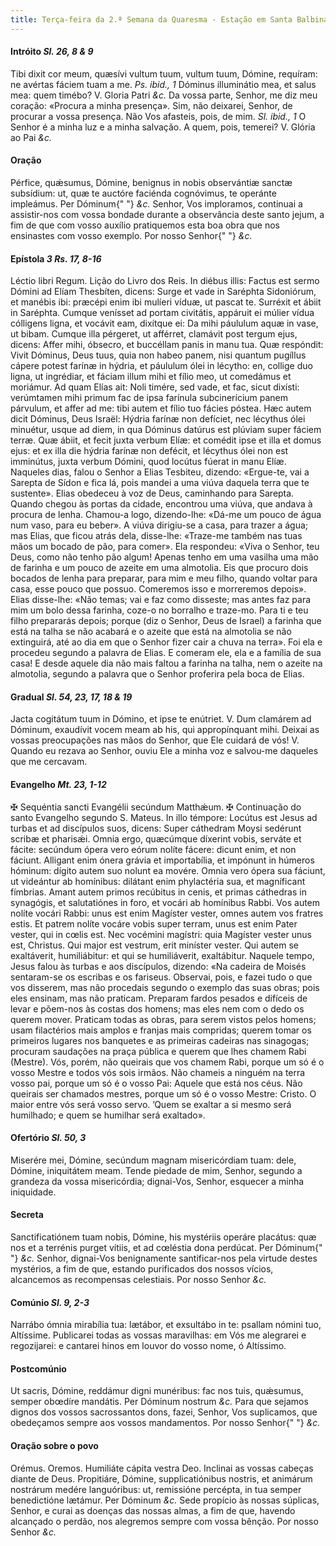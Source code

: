 ```yaml
---
title: Terça-feira da 2.ª Semana da Quaresma - Estação em Santa Balbina
---
```


<h4 class="text-center">
  Intróito <em>Sl. 26, 8 & 9</em>
</h4>
<div class="grid grid-cols-2 gap-5">
  <span class="text-justify">
    Tibi dixit cor meum, quæsívi vultum tuum, vultum tuum, Dómine, requíram: ne
    avértas fáciem tuam a me. <em>Ps. ibid., 1</em> Dóminus illuminátio mea, et
    salus mea: quem timébo? V. Gloria Patri <em>&c.</em>
  </span>
  <span class="text-justify">
    Da vossa parte, Senhor, me diz meu coração: «Procura a minha presença». Sim,
    não deixarei, Senhor, de procurar a vossa presença. Não Vos afasteis, pois,
    de mim. <em>Sl. ibid., 1</em> O Senhor é a minha luz e a minha salvação. A
    quem, pois, temerei? V. Glória ao Pai <em>&c.</em>
  </span>
</div>


#### Oração
<div class="grid grid-cols-2 gap-5">
  <span class="text-justify">
    Pérfice, quǽsumus, Dómine, benignus in nobis observántiæ sanctæ subsídium:
    ut, quæ te auctóre faciénda cognóvimus, te operánte impleámus. Per Dóminum{" "}
    <em>&c.</em>
  </span>
  <span class="text-justify">
    Senhor, Vos imploramos, continuai a assistir-nos com vossa bondade durante a
    observância deste santo jejum, a fim de que com vosso auxílio pratiquemos
    esta boa obra que nos ensinastes com vosso exemplo. Por nosso Senhor{" "}
    <em>&c.</em>
  </span>
</div>

<h4 class="text-center">
  Epístola <em>3 Rs. 17, 8-16</em>
</h4>
<div class="grid grid-cols-2 gap-5">
  <span class="text-justify">Léctio libri Regum.</span>
  <span class="text-justify">Lição do Livro dos Reis.</span>
  <span class="text-justify">
    In diébus illis: Factus est sermo Dómini ad Elíam Thesbíten, dicens: Surge
    et vade in Saréphta Sidoniórum, et manébis ibi: præcépi enim ibi mulíeri
    víduæ, ut pascat te. Surréxit et ábiit in Saréphta. Cumque venísset ad
    portam civitátis, appáruit ei múlier vídua cólligens ligna, et vocávit eam,
    dixítque ei: Da mihi páululum aquæ in vase, ut bibam. Cumque illa pérgeret,
    ut afférret, clamávit post tergum ejus, dicens: Affer mihi, óbsecro, et
    buccéllam panis in manu tua. Quæ respóndit: Vivit Dóminus, Deus tuus, quia
    non habeo panem, nisi quantum pugíllus cápere potest farínæ in hýdria, et
    páululum ólei in lécytho: en, collige duo ligna, ut ingrédiar, et fáciam
    illum mihi et fílio meo, ut comedámus et moriámur. Ad quam Elías ait: Noli
    timére, sed vade, et fac, sicut dixísti: verúmtamen mihi primum fac de ipsa
    farínula subcinerícium panem párvulum, et affer ad me: tibi autem et fílio
    tuo fácies póstea. Hæc autem dicit Dóminus, Deus Israël: Hýdria farínæ non
    defíciet, nec lécythus ólei minuétur, usque ad diem, in qua Dóminus datúrus
    est plúviam super fáciem terræ. Quæ ábiit, et fecit juxta verbum Elíæ: et
    comédit ipse et illa et domus ejus: et ex illa die hýdria farínæ non
    defécit, et lécythus ólei non est imminútus, juxta verbum Dómini, quod
    locútus fúerat in manu Elíæ.
  </span>
  <span class="text-justify">
    Naqueles dias, falou o Senhor a Elias Tesbiteu, dizendo: «Ergue-te, vai a
    Sarepta de Sídon e fica lá, pois mandei a uma viúva daquela terra que te
    sustente». Elias obedeceu à voz de Deus, caminhando para Sarepta. Quando
    chegou às portas da cidade, encontrou uma viúva, que andava à procura de
    lenha. Chamou-a logo, dizendo-lhe: «Dá-me um pouco de água num vaso, para eu
    beber». A viúva dirigiu-se a casa, para trazer a água; mas Elias, que ficou
    atrás dela, disse-lhe: «Traze-me também nas tuas mãos um bocado de pão, para
    comer». Ela respondeu: «Viva o Senhor, teu Deus, como não tenho pão algum!
    Apenas tenho em uma vasilha uma mão de farinha e um pouco de azeite em uma
    almotolia. Eis que procuro dois bocados de lenha para preparar, para mim e
    meu filho, quando voltar para casa, esse pouco que possuo. Comeremos isso e
    morreremos depois». Elias disse-lhe: «Não temas; vai e faz como disseste;
    mas antes faz para mim um bolo dessa farinha, coze-o no borralho e traze-mo.
    Para ti e teu filho prepararás depois; porque (diz o Senhor, Deus de Israel)
    a farinha que está na talha se não acabará e o azeite que está na almotolia
    se não extinguirá, até ao dia em que o Senhor fizer cair a chuva na terra».
    Foi ela e procedeu segundo a palavra de Elias. E comeram ele, ela e a
    família de sua casa! E desde aquele dia não mais faltou a farinha na talha,
    nem o azeite na almotolia, segundo a palavra que o Senhor proferira pela
    boca de Elias.
  </span>
</div>

<h4 class="text-center">
  Gradual <em>Sl. 54, 23, 17, 18 & 19</em>
</h4>
<div class="grid grid-cols-2 gap-5">
  <span class="text-justify">
    Jacta cogitátum tuum in Dómino, et ipse te enútriet. V. Dum clamárem ad
    Dóminum, exaudívit vocem meam ab his, qui appropínquant mihi.
  </span>
  <span class="text-justify">
    Deixai as vossas preocupações nas mãos do Senhor, que Ele cuidará de vós! V.
    Quando eu rezava ao Senhor, ouviu Ele a minha voz e salvou-me daqueles que
    me cercavam.
  </span>
</div>

<h4 class="text-center">
  Evangelho <em>Mt. 23, 1-12</em>
</h4>
<div class="grid grid-cols-2 gap-5">
  <span class="text-justify">
    <span class="text-red-500">&#10016;</span> Sequéntia sancti Evangélii
    secúndum Matthǽum.
  </span>
  <span class="text-justify">
    <span class="text-red-500">&#10016;</span> Continuação do santo Evangelho
    segundo S. Mateus.
  </span>
  <span class="text-justify">
    In illo témpore: Locútus est Jesus ad turbas et ad discípulos suos, dicens:
    Super cáthedram Moysi sedérunt scribæ et pharisǽi. Omnia ergo, quæcúmque
    díxerint vobis, serváte et fácite: secúndum ópera vero eórum nolíte fácere:
    dicunt enim, et non fáciunt. Alligant enim ónera grávia et importabília, et
    impónunt in húmeros hóminum: dígito autem suo nolunt ea movére. Omnia vero
    ópera sua fáciunt, ut videántur ab homínibus: dilátant enim phylactéria sua,
    et magníficant fímbrias. Amant autem primos recúbitus in cenis, et primas
    cáthedras in synagógis, et salutatiónes in foro, et vocári ab homínibus
    Rabbi. Vos autem nolíte vocári Rabbi: unus est enim Magíster vester, omnes
    autem vos fratres estis. Et patrem nolíte vocáre vobis super terram, unus
    est enim Pater vester, qui in cœlis est. Nec vocémini magístri: quia
    Magíster vester unus est, Christus. Qui major est vestrum, erit miníster
    vester. Qui autem se exaltáverit, humiliábitur: et qui se humiliáverit,
    exaltábitur.
  </span>
  <span class="text-justify">
    Naquele tempo, Jesus falou às turbas e aos discípulos, dizendo: «Na cadeira
    de Moisés sentaram-se os escribas e os fariseus. Observai, pois, e fazei
    tudo o que vos disserem, mas não procedais segundo o exemplo das suas obras;
    pois eles ensinam, mas não praticam. Preparam fardos pesados e difíceis de
    levar e põem-nos às costas dos homens; mas eles nem com o dedo os querem
    mover. Praticam todas as obras, para serem vistos pelos homens; usam
    filactérios mais amplos e franjas mais compridas; querem tomar os primeiros
    lugares nos banquetes e as primeiras cadeiras nas sinagogas; procuram
    saudações na praça pública e querem que lhes chamem Rabi (Mestre). Vós,
    porém, não queirais que vos chamem Rabi, porque um só é o vosso Mestre e
    todos vós sois irmãos. Não chameis a ninguém na terra vosso pai, porque um
    só é o vosso Pai: Aquele que está nos céus. Não queirais ser chamados
    mestres, porque um só é o vosso Mestre: Cristo. O maior entre vós será vosso
    servo. ’Quem se exaltar a si mesmo será humilhado; e quem se humilhar será
    exaltado».
  </span>
</div>

<h4 class="text-center">
  Ofertório <em>Sl. 50, 3</em>
</h4>
<div class="grid grid-cols-2 gap-5">
  <span class="text-justify">
    Miserére mei, Dómine, secúndum magnam misericórdiam tuam: dele, Dómine,
    iniquitátem meam.
  </span>
  <span class="text-justify">
    Tende piedade de mim, Senhor, segundo a grandeza da vossa misericórdia;
    dignai-Vos, Senhor, esquecer a minha iniquidade.
  </span>
</div>


#### Secreta
<div class="grid grid-cols-2 gap-5">
  <span class="text-justify">
    Sanctificatiónem tuam nobis, Dómine, his mystériis operáre placátus: quæ nos
    et a terrénis purget vítiis, et ad cœléstia dona perdúcat. Per Dóminum{" "}
    <em>&c.</em>
  </span>
  <span class="text-justify">
    Senhor, dignai-Vos benignamente santificar-nos pela virtude destes
    mystérios, a fim de que, estando purificados dos nossos vícios, alcancemos
    as recompensas celestiais. Por nosso Senhor <em>&c.</em>
  </span>
</div>

<h4 class="text-center">
  Comúnio <em>Sl. 9, 2-3</em>
</h4>
<div class="grid grid-cols-2 gap-5">
  <span class="text-justify">
    Narrábo ómnia mirabília tua: lætábor, et exsultábo in te: psallam nómini
    tuo, Altíssime.
  </span>
  <span class="text-justify">
    Publicarei todas as vossas maravilhas: em Vós me alegrarei e regozijarei: e
    cantarei hinos em louvor do vosso nome, ó Altíssimo.
  </span>
</div>


#### Postcomúnio
<div class="grid grid-cols-2 gap-5">
  <span class="text-justify">
    Ut sacris, Dómine, reddámur digni munéribus: fac nos tuis, quǽsumus, semper
    obœdíre mandátis. Per Dóminum nostrum <em>&c.</em>
  </span>
  <span class="text-justify">
    Para que sejamos dignos dos vossos sacrossantos dons, fazei, Senhor, Vos
    suplicamos, que obedeçamos sempre aos vossos mandamentos. Por nosso Senhor{" "}
    <em>&c.</em>
  </span>
</div>


#### Oração sobre o povo
<div class="grid grid-cols-2 gap-5">
  <span class="text-red-500 text-center">Orémus.</span>
  <span class="text-red-500 text-center">Oremos.</span>
  <span class="text-justify">Humiliáte cápita vestra Deo.</span>
  <span class="text-justify">Inclinai as vossas cabeças diante de Deus.</span>
  <span class="text-justify">
    Propitiáre, Dómine, supplicatiónibus nostris, et animárum nostrárum medére
    languóribus: ut, remissióne percépta, in tua semper benedictióne lætámur.
    Per Dóminum <em>&c.</em>
  </span>
  <span class="text-justify">
    Sede propício às nossas súplicas, Senhor, e curai as doenças das nossas
    almas, a fim de que, havendo alcançado o perdão, nos alegremos sempre com
    vossa bênção. Por nosso Senhor <em>&c.</em>
  </span>
</div>
